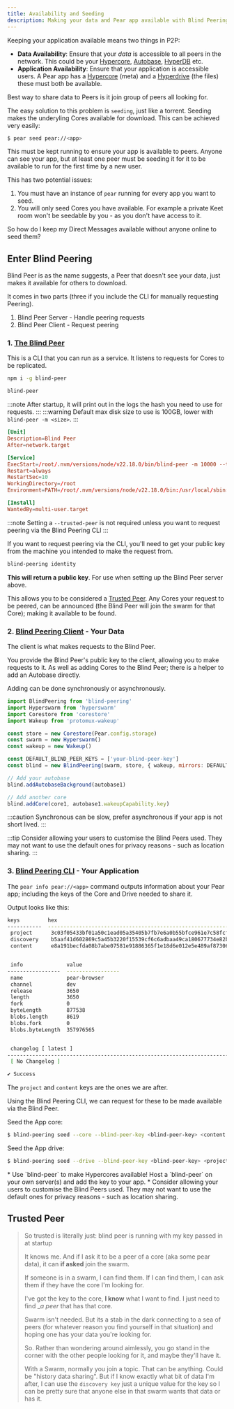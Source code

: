 ```yaml
---
title: Availability and Seeding
description: Making your data and Pear app available with Blind Peering
---
```


Keeping your application available means two things in P2P:

* **Data Availability**: Ensure that your _data_ is accessible to all peers in the network. This could be your [Hypercore](/reference/hypercore), [Autobase](/reference/autobase), [HyperDB](/reference/hyperdb) etc.
* **Application Availability**: Ensure that your application is accessible users. A Pear app has a [Hypercore](/reference/hypercore) (meta) and a [Hyperdrive](/reference/Hyperdrive) (the files) these must both be available.

Best way to share data to Peers is it join group of peers all looking for.

The easy solution to this problem is `seeding`, just like a torrent. Seeding makes the underyling Cores available for download. This can be achieved very easily:

```bash
$ pear seed pear://<app>
```

This must be kept running to ensure your app is available to peers.
Anyone can see your app, but at least one peer must be seeding it for it to be available to run for the first time by a new user.

This has two potential issues:

1. You must have an instance of `pear` running for every app you want to seed.
2. You will only seed Cores you have available. For example a private Keet room won't be seedable by you - as you don't have access to it.

So how do I keep my Direct Messages available without anyone online to seed them?

## Enter Blind Peering

Blind Peer is as the name suggests, a Peer that doesn't see your data, just makes it available for others to download.

It comes in two parts (three if you include the CLI for manually requesting Peering).
1. Blind Peer Server - Handle peering requests
2. Blind Peer Client - Request peering

### 1. [The Blind Peer](https://github.com/holepunchto/blind-peer)

This is a CLI that you can run as a service.
It listens to requests for Cores to be replicated.

```sh
npm i -g blind-peer

blind-peer
```

:::note
After startup, it will print out in the logs the hash you need to use for requests.
:::
:::warning
Default max disk size to use is 100GB, lower with `blind-peer -m <size>`.
:::

```toml
[Unit]
Description=Blind Peer
After=network.target

[Service]
ExecStart=/root/.nvm/versions/node/v22.18.0/bin/blind-peer -m 10000 --trusted-peer <your-id>
Restart=always
RestartSec=10
WorkingDirectory=/root
Environment=PATH=/root/.nvm/versions/node/v22.18.0/bin:/usr/local/sbin:/usr/local/bin:/usr/sbin:/usr/bin:/sbin:/bin

[Install]
WantedBy=multi-user.target
```

:::note
Setting a `--trusted-peer` is not required unless you want to request peering via the Blind Peering CLI
:::

If you want to request peering via the CLI, you'll need to get your public key from the machine you intended to make the request from.

```sh
blind-peering identity
```

**This will return a public key**. For use when setting up the Blind Peer server above.

This allows you to be considered a [Trusted Peer](#trusted-peer). Any Cores your request to be peered, can be announced (the Blind Peer will join the swarm for that Core); making it available to be found.

### 2. [Blind Peering Client](https://github.com/holepunchto/blind-peering) - Your Data

The client is what makes requests to the Blind Peer.

You provide the Blind Peer's public key to the client, allowing you to make requests to it. As well as adding Cores to the Blind Peer; there is a helper to add an Autobase directly.

Adding can be done synchronously or asynchronously.

```js
import BlindPeering from 'blind-peering'
import Hyperswarm from 'hyperswarm'
import Corestore from 'corestore'
import Wakeup from 'protomux-wakeup'

const store = new Corestore(Pear.config.storage)
const swarm = new Hyperswarm()
const wakeup = new Wakeup()

const DEFAULT_BLIND_PEER_KEYS = ['your-blind-peer-key']
const blind = new BlindPeering(swarm, store, { wakeup, mirrors: DEFAULT_BLIND_PEER_KEYS })

// Add your autobase
blind.addAutobaseBackground(autobase1)

// Add another core
blind.addCore(core1, autobase1.wakeupCapability.key)
```

:::caution
Synchronous can be slow, prefer asynchronous if your app is not short lived.
:::

:::tip
Consider allowing your users to customise the Blind Peers used. They may not want to use the default ones for privacy reasons - such as location sharing.
:::

### 3. [Blind Peering CLI](https://github.com/holepunchto/blind-peering-cli) - Your Application

The `pear info pear://<app>` command outputs information about your Pear app; including the keys of the Core and Drive needed to share it.

Output looks like this:

```bash
keys         hex
-----------  ------------------------------------------------------------------
 project      3c03f05433bf01a50c1ead05a35405b7fb7e6a0b55bfce961e7c58fcf3f5e831
 discovery    b5aaf41d602869c5a45b3220f15539cf6c6adbaa49ca180677734e82b9b93e41
 content      e8a191becfda08b7abe07581e91886365f1e18d6e012e5e489af87306d191203


 info              value
-----------------  -----------------
 name              pear-browser
 channel           dev
 release           3650
 length            3650
 fork              0
 byteLength        877538
 blobs.length      8619
 blobs.fork        0
 blobs.byteLength  357976565


 changelog [ latest ]
-------------------------------------------------------------------------------
 [ No Changelog ]

✔ Success
```

The `project` and `content` keys are the ones we are after.

Using the Blind Peering CLI, we can request for these to be made available via the Blind Peer.

Seed the App core:
```bash
$ blind-peering seed --core --blind-peer-key <blind-peer-key> <content key>
```

Seed the App drive:
```bash
$ blind-peering seed --drive --blind-peer-key <blind-peer-key> <project key>
```

<Aside type="tip" title="tldr;" icon="starlight">
* Use `blind-peer` to make Hypercores available! Host a `blind-peer` on your own server(s) and add the key to your app.
* Consider allowing your users to customise the Blind Peers used. They may not want to use the default ones for privacy reasons - such as location sharing.
</Aside>

## Trusted Peer

> So trusted is literally just: blind peer is running with my key passed in at startup
>
> It knows me. And if I ask it to be a peer of a core (aka some pear data), it can __if asked__ join the swarm.
>
> If someone is in a swarm, I can find them. If I can find them, I can ask them if they have the core I'm looking for.
>
> I've got the key to the core, __I know__ what I want to find. I just need to find __a peer_ that has that core.
>
> Swarm isn't needed. But its a stab in the dark connecting to a sea of peers (for whatever reason you find yourself in that situation) and hoping one has your data you're looking for.
>
> So. Rather than wondering around aimlessly, you go stand in the corner with the other people looking for it, and maybe they'll have it.
>
> With a Swarm, normally you join a topic. That can be anything. Could be "history data sharing". But if I know exactly what bit of data I'm after, I can use the `discovery key` just a unique value for the key so I can be pretty sure that anyone else in that swarm wants that data or has it.
